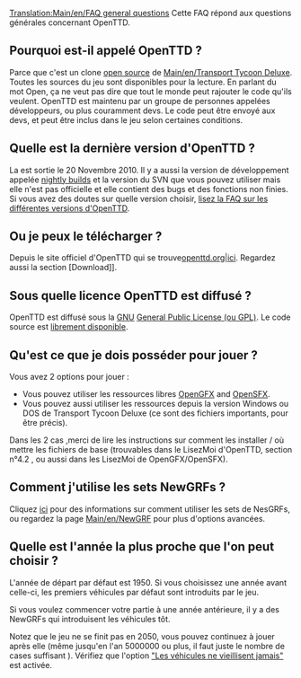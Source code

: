 [[Translation:Main/en/FAQ general questions]]{{en/-}}
{{en/FAQmenu}}
Cette FAQ répond aux questions générales concernant OpenTTD.

==Pourquoi est-il appelé OpenTTD ?==
Parce que c'est un clone [http://www.opensource.org/ open source] de [[Main/en/Transport Tycoon Deluxe]].
Toutes les sources du jeu sont disponibles pour la lecture. En parlant du mot Open, ça ne veut pas dire que tout le monde peut rajouter le code qu'ils veulent. OpenTTD est maintenu par un groupe de personnes appelées développeurs, ou plus couramment devs. Le code peut être envoyé aux devs, et peut être inclus dans le jeu selon certaines conditions.

==Quelle est la dernière version d'OpenTTD ?==
La {{en/Version}} est sortie le 20 Novembre 2010. Il y a aussi la version de développement appelée [[Main/en/Nightly build|nightly builds]] et la version du SVN que vous pouvez utiliser mais elle n'est pas officielle et elle contient des bugs et des fonctions non finies. Si vous avez des doutes sur quelle version choisir, [[Main/fr/FAQ versions OpenTTD|lisez la FAQ sur les différentes versions d'OpenTTD]].

==Ou je peux le télécharger ?==
Depuis le site officiel d'OpenTTD qui se trouve[http://www.openttd.org/download-stable openttd.org|ici]. Regardez aussi la section [Download]].

==Sous quelle licence OpenTTD est diffusé ?==
OpenTTD est diffusé sous la [http://www.gnu.org/ GNU] [http://www.gnu.org/copyleft/gpl.html General Public License (ou GPL)]. Le code source est [[Main/en/SVN#How can I obtain the source code.3F|librement disponible]].

==Qu'est ce que je dois posséder pour jouer ?==
Vous avez 2 options pour jouer :

* Vous pouvez utiliser les ressources libres [http://dev.openttdcoop.org/projects/opengfx OpenGFX ] and [http://dev.openttdcoop.org/projects/opensfx OpenSFX ].
* Vous pouvez aussi utiliser les ressources depuis la version Windows ou DOS de Transport Tycoon Deluxe (ce sont des fichiers importants, pour être précis).
Dans les 2 cas ,merci de lire les instructions sur comment les installer / où mettre les fichiers de base (trouvables dans le LisezMoi d'OpenTTD, section n°4.2 , ou aussi dans les LisezMoi de OpenGFX/OpenSFX).

==Comment j'utilise les sets NewGRFs ?==
Cliquez [[Main/en/NewGRF FAQ|ici]] pour des informations sur comment utiliser les sets de NesGRFs, ou regardez la page [[Main/en/NewGRF]] pour plus d'options avancées.

==Quelle est l'année la plus proche que l'on peut choisir ?==
L'année de départ par défaut est 1950. Si vous choisissez une année avant celle-ci, les premiers véhicules par défaut sont introduits par le jeu.

Si vous voulez commencer votre partie à une année antérieure, il y a des NewGRFs qui introduisent les véhicules tôt.

Notez que le jeu ne se finit pas en 2050, vous pouvez continuez à jouer après elle (même jusqu'en l'an 5000000 ou plus, il faut juste le nombre de cases suffisant {{en/Emoticon|:)}}). Vérifiez que l'option [[Main/en/Advanced Settings/Vehicles#Vehicles never expire|"Les véhicules ne vieillisent jamais"]] est activée.